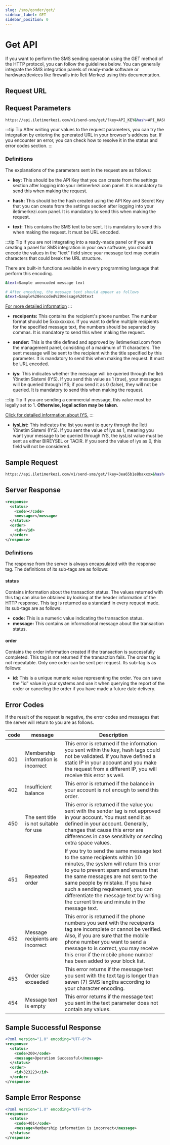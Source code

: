 ```yaml
---
slug: /sms/gonder/get/
sidebar_label: GET
sidebar_position: 0
---
```



# Get API
If you want to perform the SMS sending operation using the GET method of the HTTP protocol, you can follow the guidelines below. You can generally integrate the SMS integration panels of ready-made software or hardware/devices like firewalls into İleti Merkezi using this documentation.

## Request URL

<RequestURL type="GET" url="https://api.iletimerkezi.com/v1/send-sms/get/" />

## Request Parameters
```bash
https://api.iletimerkezi.com/v1/send-sms/get/?key=API_KEY&hash=API_HASH&text=Lorem%20ipsum%20dolor%20sit%20amet&receipents=5301234569,5301234570&sender=APITEST&iys=1&iysList=BIREYSEL
```

:::tip Tip
After writing your values to the request parameters, you can try the integration by entering the generated URL in your browser's address bar. If you encounter an error, you can check how to resolve it in the status and error codes section.
:::

### Definitions

The explanations of the parameters sent in the request are as follows:

+ **key:**
This should be the API Key that you can create from the settings section after logging into your iletimerkezi.com panel. It is mandatory to send this when making the request.

+ **hash:**
This should be the hash created using the API Key and Secret Key that you can create from the settings section after logging into your iletimerkezi.com panel. It is mandatory to send this when making the request.

+ **text:**
This contains the SMS text to be sent. It is mandatory to send this when making the request. It must be URL encoded.

:::tip Tip
If you are not integrating into a ready-made panel or if you are creating a panel for SMS integration in your own software, you should encode the values in the "text" field since your message text may contain characters that could break the URL structure.

There are built-in functions available in every programming language that perform this encoding.

```bash
&text=Sample unencoded message text

# After encoding, the message text should appear as follows
&text=Sample%20encoded%20message%20text
```

[For more detailed information](https://tr-tr.facebook.com/business/help/474659792899595)
:::

+ **receipents:**
This contains the recipient's phone number. The number format should be 5xxxxxxxxx. If you want to define multiple recipients for the specified message text, the numbers should be separated by commas. It is mandatory to send this when making the request.

+ **sender:**
This is the title defined and approved by iletimerkezi.com from the management panel, consisting of a maximum of 11 characters. The sent message will be sent to the recipient with the title specified by this parameter. It is mandatory to send this when making the request. It must be URL encoded.

+ **iys:**
This indicates whether the message will be queried through the İleti Yönetim Sistemi (IYS). If you send this value as 1 (true), your messages will be queried through IYS; if you send it as 0 (false), they will not be queried. It is mandatory to send this when making the request.

:::tip Tip
If you are sending a commercial message, this value must be legally set to 1. **Otherwise, legal action may be taken**.

[Click for detailed information about IYS.](https://www.iletimerkezi.com/blog/duyurular/iys-ileti-yonetim-sistemi-nedir)
:::

+ **iysList:**
This indicates the list you want to query through the İleti Yönetim Sistemi (IYS). If you sent the value of iys as 1, meaning you want your message to be queried through IYS, the iysList value must be sent as either BIREYSEL or TACIR. If you send the value of iys as 0, this field will not be considered.

## Sample Request
```bash
https://api.iletimerkezi.com/v1/send-sms/get/?key=3ea65b1e8baxxxx&hash=XXXX&text=Lorem%20ipsum%20dolor%20sit%20amet&receipents=5301234569,5301234570&sender=APITEST&iys=1&iysList=BIREYSEL
```

## Server Response
```xml
<response>
  <status>
    <code></code>
    <message></message>
  </status>
  <order>
    <id></id>
  </order>
</response>
```

### Definitions
The response from the server is always encapsulated with the <Badge>response</Badge> tag. The definitions of its sub-tags are as follows:

#### status
Contains information about the transaction status. The values returned with this tag can also be obtained by looking at the header information of the HTTP response. This tag is returned as a standard in every request made. Its sub-tags are as follows:

+ **code:** This is a numeric value indicating the transaction status.
+ **message:** This contains an informational message about the transaction status.

#### order
Contains the order information created if the transaction is successfully completed. This tag is not returned if the transaction fails. The <Badge>order</Badge> tag is not repeatable. Only one order can be sent per request. Its sub-tag is as follows:

+ **id:** This is a unique numeric value representing the order. You can save the "id" value in your systems and use it when querying the report of the order or canceling the order if you have made a future date delivery.

## Error Codes
If the result of the request is negative, the error codes and messages that the server will return to you are as follows.

<table>
  <thead>
    <tr>
      <th>code</th>
      <th>message</th>
      <th>Description</th>
    </tr>
  </thead>
  <tbody>
    <tr>
      <td>401</td>
      <td>Membership information is incorrect</td>
      <td>This error is returned if the information you sent within the <Badge>key</Badge>, <Badge>hash</Badge> tags could not be validated. If you have defined a static IP in your account and you make the request from a different IP, you will receive this error as well.</td>
    </tr>
    <tr>
      <td>402</td>
      <td>Insufficient balance</td>
      <td>This error is returned if the balance in your account is not enough to send this order.</td>
    </tr>
    <tr>
      <td>450</td>
      <td>The sent title is not suitable for use</td>
      <td>This error is returned if the value you sent with the <Badge>sender</Badge> tag is not approved in your account. You must send it as defined in your account. Generally, changes that cause this error are differences in case sensitivity or sending extra space values.</td>
    </tr>
    <tr>
      <td>451</td>
      <td>Repeated order</td>
      <td>If you try to send the same message text to the same recipients within 10 minutes, the system will return this error to you to prevent spam and ensure that the same messages are not sent to the same people by mistake. If you have such a sending requirement, you can differentiate the message text by writing the current time and minute in the message text.</td>
    </tr>
    <tr>
      <td>452</td>
      <td>Message recipients are incorrect</td>
      <td>This error is returned if the phone numbers you sent with the <Badge>receipents</Badge> tag are incomplete or cannot be verified. Also, if you are sure that the mobile phone number you want to send a message to is correct, you may receive this error if the mobile phone number has been added to your block list.</td>
    </tr>
    <tr>
      <td>453</td>
      <td>Order size exceeded</td>
      <td>This error returns if the message text you sent with the <Badge>text</Badge> tag is longer than seven (7) SMS lengths according to your character encoding.</td>
    </tr>
    <tr>
      <td>454</td>
      <td>Message text is empty</td>
      <td>This error returns if the message text you sent in the <Badge>text</Badge> parameter does not contain any values.</td>
    </tr>
  </tbody>
</table>


## Sample Successful Response
```xml
<?xml version="1.0" encoding="UTF-8"?>
<response>
  <status>
    <code>200</code>
    <message>Operation Successful</message>
  </status>
  <order>
    <id>323223</id>
  </order>
</response>
```

## Sample Error Response
```xml
<?xml version="1.0" encoding="UTF-8"?>
<response>
  <status>
    <code>401</code>
    <message>Membership information is incorrect</message>
  </status>
</response>